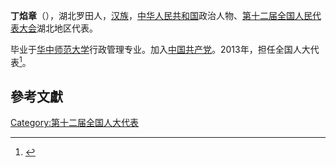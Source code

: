 '''丁焰章'''（{{bd|1964年||}}），湖北罗田人，[[汉族|汉族]]，[[中华人民共和国|中华人民共和国]]政治人物、[[第十二届全国人民代表大会|第十二届全国人民代表大会]]湖北地区代表。

毕业于[[华中师范大学|华中师范大学]]行政管理专业。加入[[中国共产党|中国共产党]]。2013年，担任全国人大代表<ref>{{cite news|title=全国人大代表信息-丁焰章|url=http://210.82.31.1:8084/delegate/viewDelegate.action?dbid=121528|accessdate=2013-04-05|newspaper=全国人大网|archive-url=https://web.archive.org/web/20150302011411/http://www.npc.gov.cn/delegate/viewDelegate.action?dbid=121528|archive-date=2015-03-02|dead-url=yes}}</ref>。

==參考文獻==
{{reflist}}
{{中国政治人物小作品}}

[[Category:第十二届全国人大代表|Category:第十二届全国人大代表]]